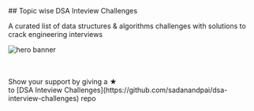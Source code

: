 
<div className="text-center">
## Topic wise DSA Inteview Challenges

A curated list of data structures & algorithms challenges with solutions to crack engineering interviews

<Image
  src="/programmer.svg"
  alt="hero banner"
  width={400}
  height={350}
  className="m-auto my-16"
/>
</div>

<Cards num={2} className="cards">
  <Card title="Array" href="/topics/array/" />
  <Card title="String" href="/topics/string/" />
  <Card title="Math" href="/topics/math/" />
  <Card title="Binary Search" href="/topics/binary-search/" />
  <Card title="Two Pointers" href="/topics/two-pointers/" />
  <Card title="Stack" href="/topics/stack/" />
  <Card title="Hash Table" href="/topics/hash-table/" />
  <Card title="Heap" href="/topics/heap/" />
  <Card title="Linked List" href="/topics/linked-list/" />
  <Card title="Greedy" href="/topics/greedy/" />
  <Card title="Tree" href="/topics/tree/" />
  <Card title="Dynamic Programming" href="/topics/dynamic-programming/" />
  <Card title="Backtracking" href="/topics/backtracking/" />
  <Card title="Graph" href="/topics/graph/" />

</Cards>

<br />
<br />

<div className="text-center">
  Show your support by giving a ★ <br /> to [DSA Inteview Challenges](https://github.com/sadanandpai/dsa-interview-challenges) repo
</div>
